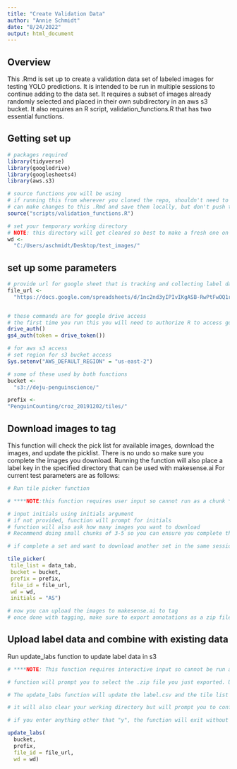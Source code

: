 ```yaml
---
title: "Create Validation Data"
author: "Annie Schmidt"
date: "8/24/2022"
output: html_document
---
```

## Overview
This .Rmd is set up to create a validation data set of labeled images for testing YOLO predictions.
It is intended to be run in multiple sessions to continue adding to the data set.
It requires a subset of images already randomly selected and placed in their own subdirectory in an aws s3 bucket.
It also requires an R script, validation_functions.R that has two essential functions.

## Getting set up
```r
# packages required
library(tidyverse)
library(googledrive)
library(googlesheets4)
library(aws.s3)

# source functions you will be using
# if running this from wherever you cloned the repo, shouldn't need to alter this path
# can make changes to this .Rmd and save them locally, but don't push to repo
source("scripts/validation_functions.R")

# set your temporary working directory
# NOTE: this directory will get cleared so best to make a fresh one on your desktop for this purpose. Make sure it has the trailing slash.
wd <-
  "C:/Users/aschmidt/Desktop/test_images/"

```
## set up some parameters
```r

# provide url for google sheet that is tracking and collecting label data
file_url <-
  "https://docs.google.com/spreadsheets/d/1nc2nd3yIPIvIKgASB-RwPtFwOQ1rUgVEdt2CpLi7LZE/edit?usp=sharing"


# these commands are for google drive access
# the first time you run this you will need to authorize R to access google drive
drive_auth()
gs4_auth(token = drive_token())

```

```r
# for aws s3 access
# set region for s3 bucket access
Sys.setenv("AWS_DEFAULT_REGION" = "us-east-2")

# some of these used by both functions
bucket <- 
  "s3://deju-penguinscience/"

prefix <-
"PenguinCounting/croz_20191202/tiles/"


```

## Download images to tag
This function will check the pick list for available images, download the images, and update the picklist.
There is no undo so make sure you complete the images you download.
Running the function will also place a label key in the specified directory that can be used with makesense.ai
For current test parameters are as follows:
```r
# Run tile picker function 

# ****NOTE:this function requires user input so cannot run as a chunk ****

# input initials using initials argument
# if not provided, function will prompt for initials
# function will also ask how many images you want to download
# Recommend doing small chunks of 3-5 so you can ensure you complete them all

# if complete a set and want to download another set in the same session, can start here and just re-run the tile picker function

tile_picker(
 tile_list = data_tab,
 bucket = bucket,
 prefix = prefix,
 file_id = file_url,
 wd = wd,
 initials = "AS")

# now you can upload the images to makesense.ai to tag
# once done with tagging, make sure to export annotations as a zip file in YOLO format and continue to next step

```

## Upload label data and combine with existing data
Run update_labs function to update label data in s3

```r
# ****NOTE: This function requires interactive input so cannot be run as a chunk ****

# function will prompt you to select the .zip file you just exported. Unless you moved it, it will be in your downloads folder

# The update_labs function will update the label.csv and the tile list to summarize which tiles were tagged and how many labels of each class were in each tile

# it will also clear your working directory but will prompt you to confirm first

# if you enter anything other that "y", the function will exit without clearing the files

update_labs(
  bucket,
  prefix,
  file_id = file_url,
  wd = wd)

```